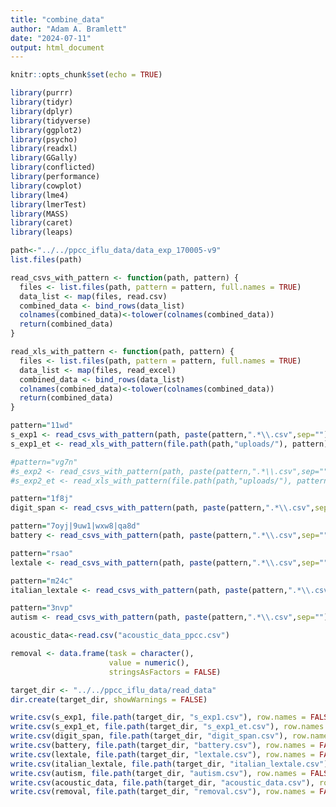 ```yaml
---
title: "combine_data"
author: "Adam A. Bramlett"
date: "2024-07-11"
output: html_document
---
```


```r
knitr::opts_chunk$set(echo = TRUE)
```

```r
library(purrr)
library(tidyr)
library(dplyr)
library(tidyverse)
library(ggplot2)
library(psycho)
library(readxl)
library(GGally)
library(conflicted)
library(performance)
library(cowplot)
library(lme4)
library(lmerTest)
library(MASS) 
library(caret)
library(leaps)
```

```r
path<-"../../ppcc_iflu_data/data_exp_170005-v9"
list.files(path)

read_csvs_with_pattern <- function(path, pattern) {
  files <- list.files(path, pattern = pattern, full.names = TRUE)
  data_list <- map(files, read.csv)
  combined_data <- bind_rows(data_list)
  colnames(combined_data)<-tolower(colnames(combined_data))
  return(combined_data)
}

read_xls_with_pattern <- function(path, pattern) {
  files <- list.files(path, pattern = pattern, full.names = TRUE)
  data_list <- map(files, read_excel)
  combined_data <- bind_rows(data_list)
  colnames(combined_data)<-tolower(colnames(combined_data))
  return(combined_data)
}

pattern="11wd"
s_exp1 <- read_csvs_with_pattern(path, paste(pattern,".*\\.csv",sep=""))
s_exp1_et <- read_xls_with_pattern(file.path(path,"uploads/"), pattern)

#pattern="vg7n"
#s_exp2 <- read_csvs_with_pattern(path, paste(pattern,".*\\.csv",sep=""))
#s_exp2_et <- read_xls_with_pattern(file.path(path,"uploads/"), pattern)

pattern="1f8j"
digit_span <- read_csvs_with_pattern(path, paste(pattern,".*\\.csv",sep=""))

pattern="7oyj|9uw1|wxw8|qa8d"
battery <- read_csvs_with_pattern(path, paste(pattern,".*\\.csv",sep=""))

pattern="rsao"
lextale <- read_csvs_with_pattern(path, paste(pattern,".*\\.csv",sep=""))

pattern="m24c"
italian_lextale <- read_csvs_with_pattern(path, paste(pattern,".*\\.csv",sep=""))

pattern="3nvp"
autism <- read_csvs_with_pattern(path, paste(pattern,".*\\.csv",sep=""))

acoustic_data<-read.csv("acoustic_data_ppcc.csv")

removal <- data.frame(task = character(), 
                      value = numeric(), 
                      stringsAsFactors = FALSE)
```
```r
target_dir <- "../../ppcc_iflu_data/read_data"
dir.create(target_dir, showWarnings = FALSE)

write.csv(s_exp1, file.path(target_dir, "s_exp1.csv"), row.names = FALSE)
write.csv(s_exp1_et, file.path(target_dir, "s_exp1_et.csv"), row.names = FALSE)
write.csv(digit_span, file.path(target_dir, "digit_span.csv"), row.names = FALSE)
write.csv(battery, file.path(target_dir, "battery.csv"), row.names = FALSE)
write.csv(lextale, file.path(target_dir, "lextale.csv"), row.names = FALSE)
write.csv(italian_lextale, file.path(target_dir, "italian_lextale.csv"), row.names = FALSE)
write.csv(autism, file.path(target_dir, "autism.csv"), row.names = FALSE)
write.csv(acoustic_data, file.path(target_dir, "acoustic_data.csv"), row.names = FALSE)
write.csv(removal, file.path(target_dir, "removal.csv"), row.names = FALSE)
```
